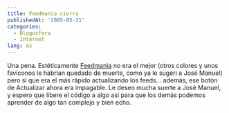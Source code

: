 ```yaml
---
title: Feedmania cierra
publishedAt: '2005-05-31'
categories:
  - Blogosfera
  - Internet
lang: es
---
```


Una pena. Estéticamente [Feedmania](http://www.feedmania.com/) no era el mejor (otros colores y unos faviconos le habrían quedado de muerte, como ya le sugeri a José Manuel) pero si que era el más rápido actualizando los feeds... además, ese botón de Actualizar ahora era impagable. Le deseo mucha suerte a José Manuel, y espero que libere el código a algo asi para que los demás podemos aprender de algo tan complejo y bien echo.
